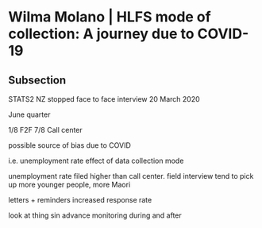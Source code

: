 # Wilma Molano  | HLFS mode of collection: A journey due to COVID-19 {-}

## Subsection 

STATS2 NZ stopped face to face interview 20 March 2020

June quarter 

1/8 F2F
7/8 Call center

possible source of bias due to COVID

i.e. unemployment rate
effect of data collection mode

unemployment rate filed higher than call center. field interview tend to pick up more younger people, more Maori


letters + reminders increased response rate

look at thing sin advance
monitoring during and after


